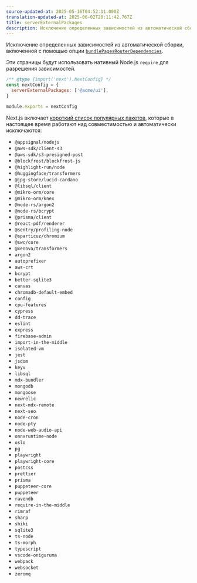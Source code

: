 ```yaml
---
source-updated-at: 2025-05-16T04:52:11.000Z
translation-updated-at: 2025-06-02T20:11:42.767Z
title: serverExternalPackages
description: Исключение определенных зависимостей из автоматической сборки, включенной с помощью `bundlePagesRouterDependencies`.
---
```


Исключение определенных зависимостей из автоматической сборки, включенной с помощью опции [`bundlePagesRouterDependencies`](/docs/pages/api-reference/config/next-config-js/bundlePagesRouterDependencies).

Эти страницы будут использовать нативный Node.js `require` для разрешения зависимостей.

```js filename="next.config.js"
/** @type {import('next').NextConfig} */
const nextConfig = {
  serverExternalPackages: ['@acme/ui'],
}

module.exports = nextConfig
```

Next.js включает [короткий список популярных пакетов](https://github.com/vercel/next.js/blob/canary/packages/next/src/lib/server-external-packages.json), которые в настоящее время работают над совместимостью и автоматически исключаются:

- `@appsignal/nodejs`
- `@aws-sdk/client-s3`
- `@aws-sdk/s3-presigned-post`
- `@blockfrost/blockfrost-js`
- `@highlight-run/node`
- `@huggingface/transformers`
- `@jpg-store/lucid-cardano`
- `@libsql/client`
- `@mikro-orm/core`
- `@mikro-orm/knex`
- `@node-rs/argon2`
- `@node-rs/bcrypt`
- `@prisma/client`
- `@react-pdf/renderer`
- `@sentry/profiling-node`
- `@sparticuz/chromium`
- `@swc/core`
- `@xenova/transformers`
- `argon2`
- `autoprefixer`
- `aws-crt`
- `bcrypt`
- `better-sqlite3`
- `canvas`
- `chromadb-default-embed`
- `config`
- `cpu-features`
- `cypress`
- `dd-trace`
- `eslint`
- `express`
- `firebase-admin`
- `import-in-the-middle`
- `isolated-vm`
- `jest`
- `jsdom`
- `keyv`
- `libsql`
- `mdx-bundler`
- `mongodb`
- `mongoose`
- `newrelic`
- `next-mdx-remote`
- `next-seo`
- `node-cron`
- `node-pty`
- `node-web-audio-api`
- `onnxruntime-node`
- `oslo`
- `pg`
- `playwright`
- `playwright-core`
- `postcss`
- `prettier`
- `prisma`
- `puppeteer-core`
- `puppeteer`
- `ravendb`
- `require-in-the-middle`
- `rimraf`
- `sharp`
- `shiki`
- `sqlite3`
- `ts-node`
- `ts-morph`
- `typescript`
- `vscode-oniguruma`
- `webpack`
- `websocket`
- `zeromq`